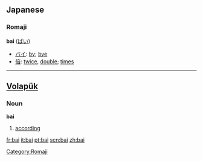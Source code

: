 ==Japanese==
===Romaji===
'''bai''' ([[ばい]]) 
* [[バイ]]: [[by]]; [[bye]]
* [[倍]]: [[twice]], [[double]]; [[times]]

[[Category:Romaji]]

----
==[[Volapük]]==
===Noun===
'''bai'''
# [[according]]

[[fr:bai]]
[[it:bai]]
[[pt:bai]]
[[scn:bai]]
[[zh:bai]]